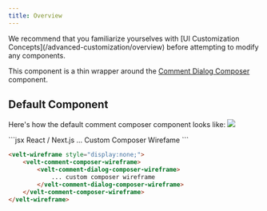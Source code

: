 ```yaml
---
title: Overview
---
```

<Note>
We recommend that you familiarize yourselves with [UI Customization Concepts](/advanced-customization/overview) before attempting to modify any components.
</Note>

This component is a thin wrapper around the [Comment Dialog Composer](/async-collaboration/comments/customize-ui/comment-dialog/subcomponents/composer/overview) component.

## Default Component

Here's how the default comment composer component looks like:
![](/images/customization/velt-comment-dialog-sub-7.png)




<RequestExample>
```jsx React / Next.js
<VeltWireframe>
    <VeltCommentComposerWireframe>
        <VeltCommentDialogWireframe.Composer>
            ... Custom Composer Wirefame
        </VeltCommentDialogWireframe.Composer>
    </VeltCommentComposerWireframe>
</VeltWireframe>
```


```HTML HTML
<velt-wireframe style="display:none;">
    <velt-comment-composer-wireframe>
        <velt-comment-dialog-composer-wireframe>
            ... custom composer wireframe
        </velt-comment-dialog-composer-wireframe>
    </velt-comment-composer-wireframe>
</velt-wireframe>
```
</RequestExample>

